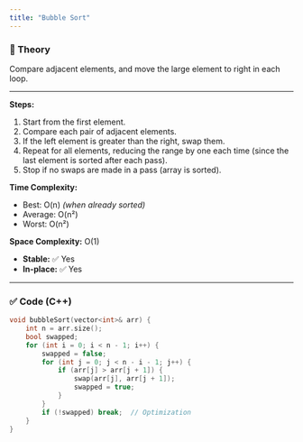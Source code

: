 ```yaml
---
title: "Bubble Sort"
---
```


### 📖 Theory

Compare adjacent elements, and move the large element to right in each loop.

---

**Steps:**

1. Start from the first element.
2. Compare each pair of adjacent elements.
3. If the left element is greater than the right, swap them.
4. Repeat for all elements, reducing the range by one each time (since the last element is sorted after each pass).
5. Stop if no swaps are made in a pass (array is sorted).

**Time Complexity:**

- Best: O(n) _(when already sorted)_
- Average: O(n²)
- Worst: O(n²)

**Space Complexity:** O(1)

- **Stable:** ✅ Yes
- **In-place:** ✅ Yes

---

### ✅ Code (C++)

```cpp
void bubbleSort(vector<int>& arr) {
    int n = arr.size();
    bool swapped;
    for (int i = 0; i < n - 1; i++) {
        swapped = false;
        for (int j = 0; j < n - i - 1; j++) {
            if (arr[j] > arr[j + 1]) {
                swap(arr[j], arr[j + 1]);
                swapped = true;
            }
        }
        if (!swapped) break;  // Optimization
    }
}
```
